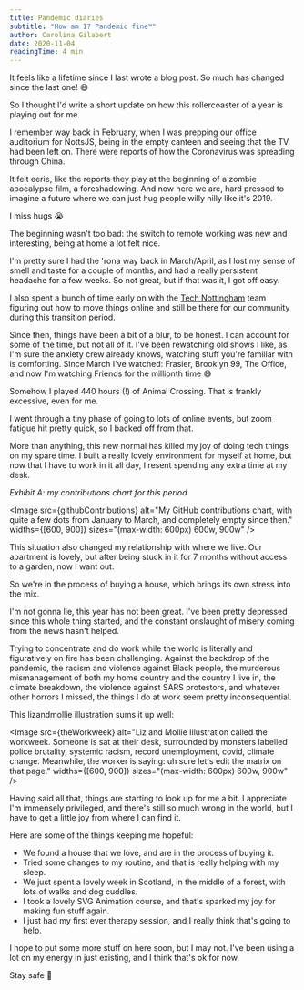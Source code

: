 ```yaml
---
title: Pandemic diaries
subtitle: "How am I? Pandemic fine™"
author: Carolina Gilabert
date: 2020-11-04
readingTime: 4 min
---
```



It feels like a lifetime since I last wrote a blog post. So much has changed since the last one! 😅

So I thought I'd write a short update on how this rollercoaster of a year is playing out for me.

I remember way back in February, when I was prepping our office auditorium for NottsJS, being in the empty canteen and seeing that the TV had been left on. There were reports of how the Coronavirus was spreading through China.

It felt eerie, like the reports they play at the beginning of a zombie apocalypse film, a foreshadowing. And now here we are, hard pressed to imagine a future where we can just hug people willy nilly like it's 2019.

I miss hugs 😭

The beginning wasn't too bad: the switch to remote working was new and interesting, being at home a lot felt nice.

I'm pretty sure I had the 'rona way back in March/April, as I lost my sense of smell and taste for a couple of months, and had a really persistent headache for a few weeks. So not great, but if that was it, I got off easy.

I also spent a bunch of time early on with the [Tech Nottingham](https://technottingham.com) team figuring out how to move things online and still be there for our community during this transition period.

Since then, things have been a bit of a blur, to be honest. I can account for some of the time, but not all of it. I've been rewatching old shows I like, as I'm sure the anxiety crew already knows, watching stuff you're familiar with is comforting. Since March I've watched: Frasier, Brooklyn 99, The Office, and now I'm watching Friends for the millionth time 😅

Somehow I played 440 hours (!) of Animal Crossing. That is frankly excessive, even for me.

I went through a tiny phase of going to lots of online events, but zoom fatigue hit pretty quick, so I backed off from that.

More than anything, this new normal has killed my joy of doing tech things on my spare time. I built a really lovely environment for myself at home, but now that I have to work in it all day, I resent spending any extra time at my desk.

_Exhibit A: my contributions chart for this period_

<Image
  src={githubContributions}
  alt="My GitHub contributions chart, with quite a few dots from January to March, and completely empty since then."
  widths={[600, 900]}
  sizes="(max-width: 600px) 600w, 900w"
/>

This situation also changed my relationship with where we live. Our apartment is lovely, but after being stuck in it for 7 months without access to a garden, now I want out.

So we're in the process of buying a house, which brings its own stress into the mix.

I'm not gonna lie, this year has not been great. I've been pretty depressed since this whole thing started, and the constant onslaught of misery coming from the news hasn't helped.

Trying to concentrate and do work while the world is literally and figuratively on fire has been challenging. Against the backdrop of the pandemic, the racism and violence against Black people, the murderous mismanagement of both my home country and the country I live in, the climate breakdown, the violence against SARS protestors, and whatever other horrors I missed, the things I do at work seem pretty inconsequential.

This lizandmollie illustration sums it up well:

<Image
  src={theWorkweek}
  alt="Liz and Mollie Illustration called the workweek. Someone is sat at their desk, surrounded by monsters labelled police brutality, systemic racism, record unemployment, covid, climate change. Meanwhile, the worker is saying: uh sure let's edit the matrix on that page."
  widths={[600, 900]}
  sizes="(max-width: 600px) 600w, 900w"
/>

Having said all that, things are starting to look up for me a bit. I appreciate I'm immensely privileged, and there's still so much wrong in the world, but I have to get a little joy from where I can find it.

Here are some of the things keeping me hopeful:

- We found a house that we love, and are in the process of buying it.
- Tried some changes to my routine, and that is really helping with my sleep.
- We just spent a lovely week in Scotland, in the middle of a forest, with lots of walks and dog cuddles.
- I took a lovely SVG Animation course, and that's sparked my joy for making fun stuff again.
- I just had my first ever therapy session, and I really think that's going to help.

I hope to put some more stuff on here soon, but I may not. I've been using a lot on my energy in just existing, and I think that's ok for now.

Stay safe 💛
